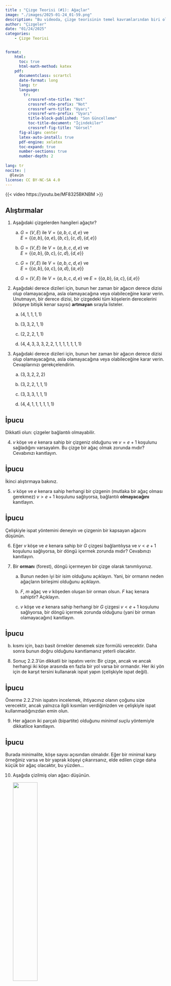 ```yaml
---
title : "Çizge Teorisi (#1): Ağaçlar"
image: "./images/2025-01-24_01-59.png"
description: "Bu videoda, çizge teorisinin temel kavramlarından biri olan ağaçlar ve kapsayan ağaçlar üzerine derinlemesine bir inceleme yapıyoruz. Ağaçların özelliklerini, kanıt tekniklerini ve pratik örnekleri ele alıyoruz. Ayrıca, kapsayan ağaçların nasıl bulunacağı ve farklı çizgelerdeki uygulamaları hakkında bilgi veriyoruz. Bu video, matematik, bilgisayar bilimi ve algoritma tasarımı ile ilgilenenler için temel bir rehber niteliğindedir."
author: "Çizgeler"
date: "01/24/2025"
categories:
    - Çizge Teorisi


format: 
    html:
      toc: true
      html-math-method: katex
    pdf:
      documentclass: scrartcl
      date-format: long
      lang: tr
      language:
        tr:
          crossref-nte-title: "Not"
          crossref-nte-prefix: "Not"
          crossref-wrn-title: "Uyarı"
          crossref-wrn-prefix: "Uyarı"
          title-block-published: "Son Güncelleme"
          toc-title-document: "İçindekiler"
          crossref-fig-title: "Görsel"
      fig-align: center
      latex-auto-install: true
      pdf-engine: xelatex
      toc-expand: true
      number-sections: true
      number-depth: 2 
      
lang: tr
nocite: |
  @levin
license: CC BY-NC-SA 4.0
---
```


{{< video https://youtu.be/MF8325BKNBM >}}


## Alıştırmalar {.unnumbered}

1. Aşağıdaki çizgelerden hangileri ağaçtır?

    a. $G = (V, E)$ ile $V = \{a, b, c, d, e\}$ ve  
       $E = \{ \{a, b\}, \{a, e\}, \{b, c\}, \{c, d\}, \{d, e\} \}$

    b. $G = (V, E)$ ile $V = \{a, b, c, d, e\}$ ve  
       $E = \{ \{a, b\}, \{b, c\}, \{c, d\}, \{d, e\} \}$

    c. $G = (V, E)$ ile $V = \{a, b, c, d, e\}$ ve  
       $E = \{ \{a, b\}, \{a, c\}, \{a, d\}, \{a, e\} \}$

    d. $G = (V, E)$ ile $V = \{a, b, c, d, e\}$ ve 
       $E = \{ \{a, b\}, \{a, c\}, \{d, e\} \}$

2. Aşağıdaki derece dizileri için, bunun her zaman bir ağacın derece dizisi olup olamayacağına, asla olamayacağına veya olabileceğine karar verin. Unutmayın, bir derece dizisi, bir çizgedeki tüm köşelerin derecelerini (köşeye bitişik kenar sayısı) **artmayan** sırayla listeler.

    a. $(4, 1, 1, 1, 1)$

    b. $(3, 3, 2, 1, 1)$

    c. $(2, 2, 2, 1, 1)$

    d. $(4, 4, 3, 3, 3, 2, 2, 1, 1, 1, 1, 1, 1, 1)$


3. Aşağıdaki derece dizileri için, bunun her zaman bir ağacın derece dizisi olup olamayacağına, asla olamayacağına veya olabileceğine karar verin. Cevaplarınızı gerekçelendirin.

    a. $(3, 3, 2, 2, 2)$

    b. $(3, 2, 2, 1, 1, 1)$

    c. $(3, 3, 3, 1, 1, 1)$

    d. $(4, 4, 1, 1, 1, 1, 1, 1)$

::: {.callout-tip collapse="true"}
## **İpucu**

Dikkatli olun: çizgeler bağlantılı olmayabilir.
:::

4. $v$ köşe ve $e$ kenara sahip bir çizgeniz olduğunu ve $v = e + 1$ koşulunu sağladığını varsayalım. Bu çizge bir ağaç olmak zorunda mıdır? Cevabınızı kanıtlayın.

::: {.callout-tip collapse="true"}
## **İpucu**
İkinci alıştırmaya bakınız.
:::

5. $v$ köşe ve $e$ kenara sahip herhangi bir çizgenin (mutlaka bir ağaç olması gerekmez) $v > e + 1$ koşulunu sağlıyorsa, bağlantılı **olmayacağını** kanıtlayın.

::: {.callout-tip collapse="true"}
## **İpucu**
Çelişkiyle ispat yöntemini deneyin ve çizgenin bir kapsayan ağacını düşünün.
:::

6. Eğer $v$ köşe ve $e$ kenara sahip bir $G$ çizgesi bağlantılıysa ve $v < e + 1$ koşulunu sağlıyorsa, bir döngü içermek zorunda mıdır? Cevabınızı kanıtlayın.


7. Bir **orman**ı (forest), döngü içermeyen bir çizge olarak tanımlıyoruz.

    a. Bunun neden iyi bir isim olduğunu açıklayın. Yani, bir ormanın neden ağaçların birleşimi olduğunu açıklayın.

    b. $F$, $m$ ağaç ve $v$ köşeden oluşan bir orman olsun. $F$ kaç kenara sahiptir? Açıklayın.

    c. $v$ köşe ve $e$ kenara sahip herhangi bir $G$ çizgesi $v < e + 1$ koşulunu sağlıyorsa, bir döngü içermek zorunda olduğunu (yani bir orman olamayacağını) kanıtlayın.

::: {.callout-tip collapse="true"}
## **İpucu**
(b) kısmı için, bazı basit örnekler denemek size formülü verecektir. Daha sonra bunun doğru olduğunu kanıtlamanız yeterli olacaktır.
:::

8. Sonuç 2.2.3'ün dikkatli bir ispatını verin: Bir çizge, ancak ve ancak herhangi iki köşe arasında en fazla bir yol varsa bir ormandır. Her iki yön için de karşıt tersini kullanarak ispat yapın (çelişkiyle ispat değil).

::: {.callout-tip collapse="true"}
## **İpucu**
Önerme 2.2.2'nin ispatını incelemek, ihtiyacınız olanın çoğunu size verecektir, ancak yalnızca ilgili kısımları verdiğinizden ve çelişkiyle ispat kullanmadığınızdan emin olun.
:::

9. Her ağacın iki parçalı (bipartite) olduğunu *minimal suçlu* yöntemiyle dikkatlice kanıtlayın.

::: {.callout-tip collapse="true"}
## **İpucu**
Burada minimalite, köşe sayısı açısından olmalıdır. Eğer bir minimal karşı örneğiniz varsa ve bir yaprak köşeyi çıkarırsanız, elde edilen çizge daha küçük bir ağaç olacaktır, bu yüzden...
:::

10. Aşağıda çizilmiş olan ağacı düşünün.

    ![](images/img-labeled-tree2.svg){width="40%"}

a. $e$ köşesini kök olarak belirlediğimizi varsayalım. Her köşenin çocuklarını, ebeveynlerini ve kardeşlerini listeleyin. $e$ dışında herhangi bir köşenin torunu var mıdır?

b. $e$'nin kök olarak seçilmediğini varsayalım. Kök köşe seçimimiz, $e$'nin sahip olduğu çocuk sayısını değiştirir mi? Torun sayısını değiştirir mi? Her birinden kaç tane vardır?

c. Aslında, ağaçtaki herhangi bir köşeyi seçin ve bunun kök olmadığını varsayın. Bu köşenin çocuk sayısının, hangi köşenin kök olduğuna bağlı olmadığını açıklayın.

d. Önceki kısım diğer ağaçlar için de geçerli midir? Bunun geçerli olduğu farklı bir ağaç örneği verin. Ardından bunun her zaman geçerli olduğunu kanıtlayın veya geçerli olmadığı bir ağaç örneği verin.

::: {.callout-tip collapse="true"}
## **İpucu**
Eğer $e$ kök ise, $b$'nin üç çocuğu olacaktır ($a$, $c$ ve $d$), bunların hepsi kardeştir ve ebeveynleri $b$'dir. $a$'nın hiç çocuğu olmayacaktır.

Genel olarak, bir köşe kök değilse, kaç çocuğa sahip olacağını nasıl belirleyebilirsiniz?

:::


11. $T$, $u$, $v$ ve $w$ köşelerini (ve muhtemelen diğerlerini) içeren köklü bir ağaç olsun. Eğer $w$, hem $u$ hem de $v$'nin soyu ise, o zaman $u$, $v$'nin soyudur veya $v$, $u$'nun soyudur. Bunu kanıtlayın.

12. Eğer zaten bir ağaç değilse, verilen bir $G$ çizgesinin birden fazla kapsayan ağacı olacaktır. Bunlar ne kadar benzer veya farklı olmalıdır?

    a. Verilen bir çizgenin tüm kapsayan ağaçları birbirine izomorfik olmak zorunda mıdır? Nedenini açıklayın veya bir karşı örnek verin.

    b. Verilen bir çizgenin tüm kapsayan ağaçları aynı sayıda kenara sahip olmak zorunda mıdır? Nedenini açıklayın veya bir karşı örnek verin.

    c. Bir çizgenin tüm kapsayan ağaçları aynı sayıda yaprağa (derecesi 1 olan köşelere) sahip olmak zorunda mıdır? Nedenini açıklayın veya bir karşı örnek verin.

13. Aşağıdaki çizgenin tüm kapsayan ağaçlarını bulun. Kaç farklı kapsayan ağaç vardır? İzomorfizm açısından kaç farklı kapsayan ağaç vardır (yani, tüm kapsayan ağaçları izomorfik olanlara göre gruplarsanız, kaç grup elde edersiniz)?

    ![](images/img-gt-ex-fish.svg){width="35%"}

14. Tam olarak 7 farklı kapsayan ağaca sahip bir çizge örneği verin. Bu kapsayan ağaçların bazılarının veya tümünün izomorfik olması kabul edilebilir.

::: {.callout-tip collapse="true"}
## **İpucu**
7 kenara sahip bir örnek vardır.
:::

15. Kendisi bir ağaç olmayan her bağlantılı çizgenin en az üç farklı (ancak izomorfik olabilir) kapsayan ağaca sahip olması gerektiğini kanıtlayın.

::: {.callout-tip collapse="true"}
## **İpucu**
Önceki alıştırma yardımcı olacaktır.
:::

16. Bir çizgenin her kapsayan ağacında bulunması gereken kenarları düşünün. Her çizgenin böyle bir kenarı olmak zorunda mıdır? Tam olarak bir tane böyle kenara sahip bir çizge örneği verin.

::: {.callout-tip collapse="true"}
## **İpucu**
Böyle bir kenar, eğer çıkarılırsa çizgeyi bağlantısız hale getirir. Bu tür bir kenara sahip çizgelere 1-bağlantılı (1-connected) denir.
:::



```{=latex}
\subsection*{Kaynaklar}
```